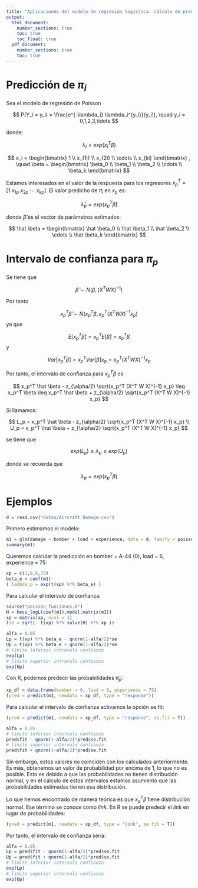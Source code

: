 ```yaml
---
title: "Aplicaciones del modelo de regresión logística: cálculo de predicciones"
output: 
  html_document:
    number_sections: true
    toc: true
    toc_float: true
  pdf_document:
    number_sections: true
    toc: true
---
```


# Predicción de $\pi_i$

Sea el modelo de regresión de Poisson

$$
P(Y_i = y_i) = \frac{e^{-\lambda_i} \lambda_i^{y_i}}{y_i!}, \quad y_i = 0,1,2,3,\ldots
$$

donde:

$$
\lambda_i = exp(x_i^T \beta)
$$



$$
x_i = 
\begin{bmatrix}
1 \\ x_{1i} \\ x_{2i} \\ \cdots \\ x_{ki}
\end{bmatrix}
, \quad
\beta = 
\begin{bmatrix}
\beta_0 \\ \beta_1 \\ \beta_2 \\ \cdots \\ \beta_k
\end{bmatrix}
$$

Estamos interesados en el valor de la respuesta para los regresores $x_p^T = [1 \ x_{1p} \ x_{2p} \ \cdots \ x_{kp}]$. El valor predicho de $\pi_i$ en $x_p$ es:

$$
\hat \lambda_p = exp(x_p^T \hat \beta)
$$

donde $\hat \beta$ es el vector de parámetros estimados:

$$
\hat \beta = 
\begin{bmatrix}
\hat \beta_0 \\ \hat \beta_1 \\ \hat \beta_2 \\ \cdots \\ \hat \beta_k
\end{bmatrix}
$$

# Intervalo de confianza para $\pi_p$

Se tiene que

$$
\hat \beta \sim N(\beta,(X^T W X)^{-1})
$$

Por tanto

$$
x_p^T \hat \beta \sim N(x_p^T \beta, x_p^T (X^T W X)^{-1} x_p)
$$
ya que

$$
E[x_p^T \hat \beta] = x_p^T E[\hat \beta] = x_p^T \beta
$$
y

$$
Var[x_p^T \hat \beta]  = x_p^T Var[\hat \beta] x_p = x_p^T (X^T W X)^{-1} x_p
$$

Por tanto, el intervalo de confianza para $x_p^T \beta$ es

$$
x_p^T \hat \beta - z_{\alpha/2} \sqrt{x_p^T (X^T W X)^{-1} x_p} \leq x_p^T \beta \leq x_p^T \hat \beta + z_{\alpha/2} \sqrt{x_p^T (X^T W X)^{-1} x_p}
$$

Si llamamos:

$$
L_p = x_p^T \hat \beta - z_{\alpha/2} \sqrt{x_p^T (X^T W X)^{-1} x_p} \\
U_p = x_p^T \hat \beta + z_{\alpha/2} \sqrt{x_p^T (X^T W X)^{-1} x_p}
$$

se tiene que

$$
exp(L_p) \leq \lambda_p \leq exp(U_p)
$$

donde se recuerda que

$$
\lambda_p = exp(x_p^T \beta)
$$

# Ejemplos

```r
d = read.csv("datos/Aircraft_Damage.csv")
```

Primero estimamos el modelo:

```r
m1 = glm(damage ~ bomber + load + experience, data = d, family = poisson)
summary(m1)
```

Queremos calcular la predicción en bomber = A-44 (0), load = 6, experience = 75:

```r
xp = c(1,0,6,75)
beta_e = coef(m1)
( lambda_p = exp(t(xp) %*% beta_e) ) 
```

Para calcular el intervalo de confianza:

```r
source("poisson_funciones.R")
H = hess_logL(coef(m1),model.matrix(m1))
xp = matrix(xp, ncol = 1)
(se = sqrt(- t(xp) %*% solve(H) %*% xp ))
```

```r
alfa = 0.05
Lp = t(xp) %*% beta_e - qnorm(1-alfa/2)*se
Up = t(xp) %*% beta_e + qnorm(1-alfa/2)*se
# limite inferior intrevalo confianza
exp(Lp)
# limite superior intrevalo confianza
exp(Up)
```

Con R, podemos predecir las probabilidades $\hat \pi_p$:

```r
xp_df = data.frame(bomber = 0, load = 6, experience = 75)
(pred = predict(m1, newdata = xp_df, type = "response"))
```

Para calcular el intervalo de confianza activamos la opción se.fit:

```r
(pred = predict(m1, newdata = xp_df, type = "response", se.fit = T))
```

```r
alfa = 0.05
# limite inferior intervalo confianza
pred$fit - qnorm(1-alfa/2)*pred$se.fit
# limite superior intervalo confianza
pred$fit + qnorm(1-alfa/2)*pred$se.fit
```

Sin embargo, estos valores no coinciden con los calculados anteriormente. Es más, obtenemos un valor de probabilidad por encima de 1, lo que no es posible. Esto es debido a que las probabilidades no tienen distribución normal, y en el cálculo de estos intervalos estamos asumiento que las probabilidades estimadas tienen esa distribución. 

Lo que hemos encontrado de manera teórica es que $x_p^T \hat \beta$ tiene distribución normal. Ese término se conoce como *link*. En R se puede predecir el *link* en lugar de probabilidades:

```r
(pred = predict(m1, newdata = xp_df, type = "link", se.fit = T))
```
Por tanto, el intervalo de confianza sería:

```r
alfa = 0.05
Lp = pred$fit - qnorm(1-alfa/2)*pred$se.fit
Up = pred$fit + qnorm(1-alfa/2)*pred$se.fit
# limite inferior intervalo confianza
exp(Lp)
# limite superior intervalo confianza
exp(Up)
```



